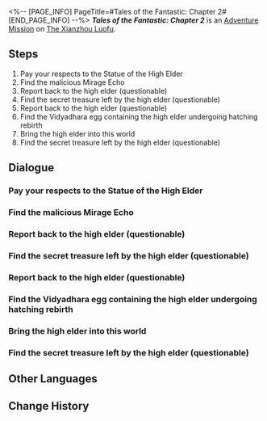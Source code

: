 <%-- [PAGE_INFO]
PageTitle=#Tales of the Fantastic: Chapter 2#
[END_PAGE_INFO] --%>
{{Stub|Dialogue.}}
{{Mission Infobox
|id            = 8002222
|title         = 
|image         = <!--Mission Tales of the Fantastic: Chapter 2.png-->
|type          = Adventure
|event_name    = 
|chapter       = 
|requirements  = 
|summary       = <!--official mission summary from Fate's Atlas-->
|characters    = ???; Bandit A; Bandit B; Chatty Mirage Echo; Faint Mirage Echo; Lamenting Mirage Echo; Mr. Xiyan; Trailblazer; Yubie; Yubie (Questionable); {TEXTJOIN#59}
|startLocation = [[The Xianzhou Luofu]] - [[<!--starting area-->]]
|world         = The Xianzhou Luofu
|area          = <!--starting area-->
|prev          = 
|next          = 
|rewards       = 
}}
'''''Tales of the Fantastic: Chapter 2''''' is an [[Adventure Mission]] on [[The Xianzhou Luofu]].

==Steps==
# Pay your respects to the Statue of the High Elder
# Find the malicious Mirage Echo
# Report back to the high elder (questionable)
# Find the secret treasure left by the high elder (questionable)
# Report back to the high elder (questionable)
# Find the Vidyadhara egg containing the high elder undergoing hatching rebirth
# Bring the high elder into this world
# Find the secret treasure left by the high elder (questionable)

<!--
==Gameplay Notes==

--><!--
==Trial Character==

-->
==Dialogue==
{{Stub Dialogue}}
===Pay your respects to the Statue of the High Elder===
{{Mission Description|type=adventure|location=<!--to be added-->|Mr. Xiyan says slowly: "There are strange fumes coming off the Statue of the High Elder, indicating that it is no simple stone. Perhaps it can guide (Trailblazer) to victory over the enemy and salvation for Scalegorge Waterscape."}}
{{Dialogue Start}}
:{{tx}}
{{Dialogue End}}

===Find the malicious Mirage Echo===
{{Mission Description|type=adventure|location=<!--to be added-->|update|In Mr. Xiyan's story, the Statue of the High Elder in Scalegorge Waterscape comes to life, and even gives you all sort of trials to go through. Forget about the scientific realism of it all, it's pretty cool to talk with a statue.<br />The Statue of the High Elder asks you to help it get rid of a malicious Mirage Echo. Normally, Mirage Echoes can't and won't hurt people. But this is inside Mr. Xiyan's story. Anything is possible.}}
{{Dialogue Start}}
:{{tx}}
{{Dialogue End}}

===Report back to the high elder (questionable)===
{{Dialogue Start}}
:{{tx}}
{{Dialogue End}}

===Find the secret treasure left by the high elder (questionable)===
{{Mission Description|type=adventure|location=<!--to be added-->|update|The Statue of the High Elder wishes you can help it find the treasure Dan Feng hid here... why is this an adventure treasure seeking story again? Never mind. As long as it makes Mr. Xiyan happy.}}
{{Dialogue Start}}
:{{tx}}
{{Dialogue End}}

===Report back to the high elder (questionable)===
{{Dialogue Start}}
:{{tx}}
{{Dialogue End}}

===Find the Vidyadhara egg containing the high elder undergoing hatching rebirth===
{{Mission Description|type=adventure|location=<!--to be added-->|update|As the story progresses, the plot gets more and more outrageous. Now, the Statue of the High Elder is even asking you to... act as a midwife for the next high elder?<br />You are starting to feel this story has nothing to do with your own adventures anymore, but Mr. Xiyan thinks this is the compromise necessary for commercial success.}}
{{Dialogue Start}}
:{{tx}}
{{Dialogue End}}

===Bring the high elder into this world===
{{Dialogue Start}}
:{{tx}}
{{Dialogue End}}

===Find the secret treasure left by the high elder (questionable)===
{{Mission Description|type=adventure|location=<!--to be added-->|update|The Statue of the High Elder wishes you can help it find the treasure Dan Feng hid here... why is this an adventure treasure seeking story again? Never mind. As long as it makes Mr. Xiyan happy.}}
{{Dialogue Start}}
:{{tx}}
{{Dialogue End}}

==Other Languages==
{{Other Languages
|en   = Tales of the Fantastic: Chapter 2
|zhs  = 评书奇谭•第二回
|zht  = 評書奇譚•第二回
|ja   = 講談奇譚・第二回
|ko   = 진기한 이야기•제2장
|es   = Narraciones extraordinarias: acto 2
|fr   = Contes fantastiques &mdash; Chapitre&nbsp;2
|ru   = Чудесные сказания. Глава II
|th   = เรื่องเล่าขานตำนานการผจญภัย: บทที่ 2
|vi   = Kỳ Truyện Bình Thư 2
|de   = Geschichten des Fantastischen – Kapitel 2
|id   = Dongeng Luar Biasa - Bag. 2
|pt   = Contos do Fantástico - Capítulo 2
}}

==Change History==
{{Change History|1.2}}

